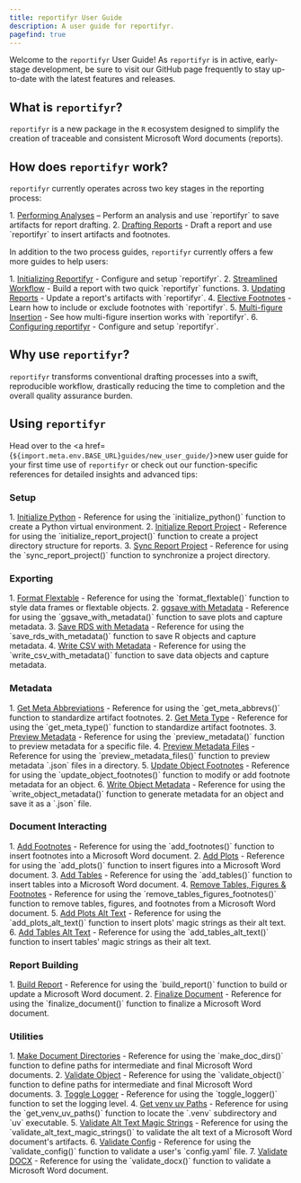 ```yaml
---
title: reportifyr User Guide
description: A user guide for reportifyr.
pagefind: true
---
```



Welcome to the `reportifyr` User Guide! As `reportifyr` is in active, early-stage development, be 
sure to visit our GitHub page frequently to stay up-to-date with the latest features and releases.

## What is `reportifyr`? 

`reportifyr` is a new package in the `R` ecosystem designed to simplify the creation of traceable 
and consistent Microsoft Word documents (reports).

## How does `reportifyr` work?

`reportifyr` currently operates across two key stages in the reporting process: 

<Steps>
1. <a href={`${import.meta.env.BASE_URL}guides/performing_analyses/`}>Performing Analyses</a> – Perform an analysis and use `reportifyr` to save artifacts for report drafting.
2. <a href={`${import.meta.env.BASE_URL}guides/drafting_reports/`}>Drafting Reports</a> - Draft a report and use `reportifyr` to insert artifacts and footnotes.
</Steps>

In addition to the two process guides, `reportifyr` currently offers a few more 
guides to help users:

<Steps>
1. <a href={`${import.meta.env.BASE_URL}guides/initializing_reportifyr/`}>Initializing Reportifyr</a> - Configure and setup `reportifyr`.
2. <a href={`${import.meta.env.BASE_URL}guides/streamlined_workflow/`}>Streamlined Workflow</a> - Build a report with two quick `reportifyr` functions.
3. <a href={`${import.meta.env.BASE_URL}guides/updating_reports/`}>Updating Reports</a> - Update a report's artifacts with `reportifyr`. 
4. <a href={`${import.meta.env.BASE_URL}guides/elective_footnotes/`}>Elective Footnotes</a> - Learn how to include or exclude footnotes with `reportifyr`.
5. <a href={`${import.meta.env.BASE_URL}guides/multi_figure_insertion/`}>Multi-figure Insertion</a> - See how multi-figure insertion works with `reportifyr`.
6. <a href={`${import.meta.env.BASE_URL}guides/configuring_reportifyr/`}>Configuring reportifyr</a> - Configure and setup `reportifyr`.
</Steps>

## Why use `reportifyr`?

`reportifyr` transforms conventional drafting processes into a swift, reproducible 
workflow, drastically reducing the time to completion and the overall quality 
assurance burden.

## Using `reportifyr`

Head over to the <a href={`${import.meta.env.BASE_URL}guides/new_user_guide/`}>new user guide</a>
for your first time use of `reportifyr` or check out our function-specific references for 
detailed insights and advanced tips:

### Setup

<Steps>
1. <a href={`${import.meta.env.BASE_URL}reference/setup/initialize_python/`}>Initialize Python</a> - Reference for using the `initialize_python()` function to create a Python virtual environment.
2. <a href={`${import.meta.env.BASE_URL}reference/setup/initialize_report_project/`}>Initialize Report Project</a> - Reference for using the `initialize_report_project()` function to create a project directory structure for reports.
3. <a href={`${import.meta.env.BASE_URL}reference/setup/sync_report_project/`}>Sync Report Project</a> - Reference for using the `sync_report_project()` function to synchronize a project directory.
</Steps>

### Exporting

<Steps>
1. <a href={`${import.meta.env.BASE_URL}reference/exporting/format_flextable/`}>Format Flextable</a> - Reference for using the `format_flextable()` function to style data frames or flextable objects.
2. <a href={`${import.meta.env.BASE_URL}reference/exporting/ggsave_with_metadata/`}>ggsave with Metadata</a> - Reference for using the `ggsave_with_metadata()` function to save plots and capture metadata.
3. <a href={`${import.meta.env.BASE_URL}reference/exporting/save_rds_with_metadata/`}>Save RDS with Metadata</a> - Reference for using the `save_rds_with_metadata()` function to save R objects and capture metadata.
4. <a href={`${import.meta.env.BASE_URL}reference/exporting/write_csv_with_metadata/`}>Write CSV with Metadata</a> - Reference for using the `write_csv_with_metadata()` function to save data objects and capture metadata.
</Steps>

### Metadata

<Steps>
1. <a href={`${import.meta.env.BASE_URL}reference/metadata/get_meta_abbrevs/`}>Get Meta Abbreviations</a> - Reference for using the `get_meta_abbrevs()` function to standardize artifact footnotes.
2. <a href={`${import.meta.env.BASE_URL}reference/metadata/get_meta_type/`}>Get Meta Type</a> - Reference for using the `get_meta_type()` function to standardize artifact footnotes.
3. <a href={`${import.meta.env.BASE_URL}reference/metadata/preview_metadata/`}>Preview Metadata</a> - Reference for using the `preview_metadata()` function to preview metadata for a specific file.
4. <a href={`${import.meta.env.BASE_URL}reference/metadata/preview_metadata_files/`}>Preview Metadata Files</a> - Reference for using the `preview_metadata_files()` function to preview metadata `.json` files in a directory.
5. <a href={`${import.meta.env.BASE_URL}reference/metadata/update_object_footnotes/`}>Update Object Footnotes</a> - Reference for using the `update_object_footnotes()` function to modify or add footnote metadata for an object.
6. <a href={`${import.meta.env.BASE_URL}reference/metadata/write_object_metadata/`}>Write Object Metadata</a> - Reference for using the `write_object_metadata()` function to generate metadata for an object and save it as a `.json` file.
</Steps>

### Document Interacting

<Steps>
1. <a href={`${import.meta.env.BASE_URL}reference/document_interacting/add_footnotes/`}>Add Footnotes</a> - Reference for using the `add_footnotes()` function to insert footnotes into a Microsoft Word document.
2. <a href={`${import.meta.env.BASE_URL}reference/document_interacting/add_plots/`}>Add Plots</a> - Reference for using the `add_plots()` function to insert figures into a Microsoft Word document.
3. <a href={`${import.meta.env.BASE_URL}reference/document_interacting/add_tables/`}>Add Tables</a> - Reference for using the `add_tables()` function to insert tables into a Microsoft Word document.
4. <a href={`${import.meta.env.BASE_URL}reference/document_interacting/remove_tables_figures_footnotes/`}>Remove Tables, Figures & Footnotes</a> - Reference for using the `remove_tables_figures_footnotes()` function to remove tables, figures, and footnotes from a Microsoft Word document.
5. <a href={`${import.meta.env.BASE_URL}reference/document_interacting/add_plots_alt_text/`}>Add Plots Alt Text</a> - Reference for using the `add_plots_alt_text()` function to insert plots' magic strings as their alt text.
6. <a href={`${import.meta.env.BASE_URL}reference/document_interacting/add_tables_alt_text/`}>Add Tables Alt Text</a> - Reference for using the `add_tables_alt_text()` function to insert tables' magic strings as their alt text.
</Steps>

### Report Building

<Steps>
1. <a href={`${import.meta.env.BASE_URL}reference/report_building/build_report/`}>Build Report</a> - Reference for using the `build_report()` function to build or update a Microsoft Word document.
2. <a href={`${import.meta.env.BASE_URL}reference/report_building/finalize_document/`}>Finalize Document</a> - Reference for using the `finalize_document()` function to finalize a Microsoft Word document.
</Steps>

### Utilities

<Steps>
1. <a href={`${import.meta.env.BASE_URL}reference/utilities/make_doc_dirs/`}>Make Document Directories</a> - Reference for using the `make_doc_dirs()` function to define paths for intermediate and final Microsoft Word documents.
2. <a href={`${import.meta.env.BASE_URL}reference/utilities/validate_object/`}>Validate Object</a> - Reference for using the `validate_object()` function to define paths for intermediate and final Microsoft Word documents.
3. <a href={`${import.meta.env.BASE_URL}reference/utilities/toggle_logger/`}>Toggle Logger</a> - Reference for using the `toggle_logger()` function to set the logging level.
4. <a href={`${import.meta.env.BASE_URL}reference/utilities/get_venv_uv_paths/`}>Get venv uv Paths</a> - Reference for using the `get_venv_uv_paths()` function to locate the `.venv` subdirectory and `uv` executable. 
5. <a href={`${import.meta.env.BASE_URL}reference/utilities/validate_alt_text_magic_strings/`}>Validate Alt Text Magic Strings</a> - Reference for using the `validate_alt_text_magic_strings()` to validate the alt text of a Microsoft Word document's artifacts.
6. <a href={`${import.meta.env.BASE_URL}reference/utilities/validate_config/`}>Validate Config</a> - Reference for using the `validate_config()` function to validate a user's `config.yaml` file.
7. <a href={`${import.meta.env.BASE_URL}reference/utilities/validate_docx/`}>Validate DOCX</a> - Reference for using the `validate_docx()` function to validate a Microsoft Word document.
</Steps>
